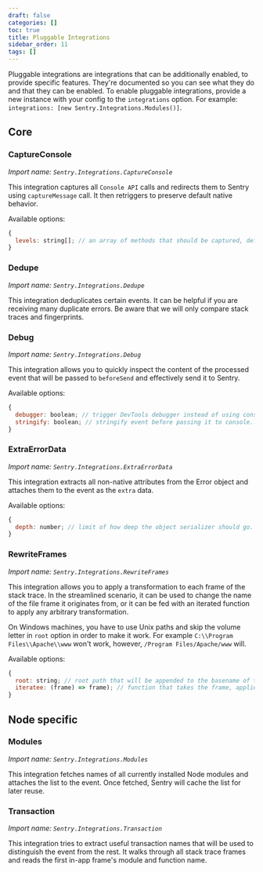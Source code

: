 ```yaml
---
draft: false
categories: []
toc: true
title: Pluggable Integrations
sidebar_order: 11
tags: []
---
```


Pluggable integrations are integrations that can be additionally enabled, to provide specific features. They're documented so you can see what they do and that they can be enabled. To enable pluggable integrations, provide a new instance with your config to the `integrations` option. For example: `integrations: [new Sentry.Integrations.Modules()]`.

## Core

### CaptureConsole

_Import name: `Sentry.Integrations.CaptureConsole`_

This integration captures all `Console API` calls and redirects them to Sentry using `captureMessage` call.
It then retriggers to preserve default native behavior.

Available options:

```js
{
  levels: string[]; // an array of methods that should be captured, defaults to ['log', 'info', 'warn', 'error', 'debug', 'assert']
}
```

### Dedupe

_Import name: `Sentry.Integrations.Dedupe`_

This integration deduplicates certain events. It can be helpful if you are receiving many duplicate errors. Be aware that we will only compare stack traces and fingerprints.

### Debug

_Import name: `Sentry.Integrations.Debug`_

This integration allows you to quickly inspect the content of the processed event that will be passed to `beforeSend` and effectively send it to Sentry.

Available options:

```js
{
  debugger: boolean; // trigger DevTools debugger instead of using console.log
  stringify: boolean; // stringify event before passing it to console.log
}
```

### ExtraErrorData

_Import name: `Sentry.Integrations.ExtraErrorData`_

This integration extracts all non-native attributes from the Error object and attaches them to the event as the `extra` data.

Available options:

```js
{
  depth: number; // limit of how deep the object serializer should go. Anything deeper than the limit will be replaced with standard Node.js REPL notation of [Object], [Array], [Function] or primitive value. Defaults to 3.
}
```

### RewriteFrames

_Import name: `Sentry.Integrations.RewriteFrames`_

This integration allows you to apply a transformation to each frame of the stack trace. In the streamlined scenario, it can be used to change the name of the file frame it originates from, or it can be fed with an iterated function to apply any arbitrary transformation.

On Windows machines, you have to use Unix paths and skip the volume letter in `root` option in order to make it work.
For example `C:\\Program Files\\Apache\\www` won't work, however, `/Program Files/Apache/www` will.

Available options:

```js
{
  root: string; // root path that will be appended to the basename of the current frame's url
  iteratee: (frame) => frame); // function that takes the frame, applies any transformation on it and returns it back
}
```

## Node specific

### Modules

_Import name: `Sentry.Integrations.Modules`_

This integration fetches names of all currently installed Node modules and attaches the list to the event. Once fetched, Sentry will cache the list for later reuse.

### Transaction

_Import name: `Sentry.Integrations.Transaction`_

This integration tries to extract useful transaction names that will be used to distinguish the event from the rest. It walks through all stack trace frames and reads the first in-app frame's module and function name.
